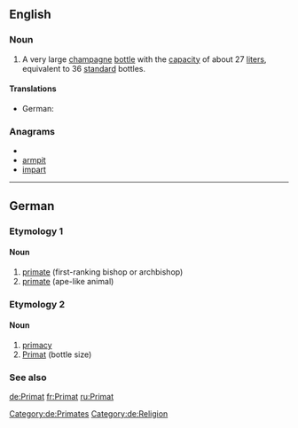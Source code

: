 {{also|primat}}
==English==

===Noun===
{{en-noun}}

# A very large [[champagne]] [[bottle]] with the [[capacity]] of about 27 [[liter]]s, equivalent to 36 [[standard]] bottles.

====Translations====
* German: {{t+|de|Primat}}

===Anagrams===
* {{alphagram|aimprt}}
* [[armpit#English|armpit]]
* [[impart#English|impart]]


----

==German==

===Etymology 1===

====Noun====
{{de-noun|g=m|gen=Primaten|pl=Primaten}}

# [[primate]] (first-ranking bishop or archbishop)
# [[primate]] (ape-like animal)

===Etymology 2===

====Noun====
{{de-noun|g1=n|g2=m|gen1=Primats|gen2=Primates|pl=Primate}}

# [[primacy]]
# [[#English|Primat]] (bottle size)

===See also===
{{pedialite|lang=de}}

[[Category:de:Primates]]
[[Category:de:Religion]]

[[de:Primat]]
[[fr:Primat]]
[[ru:Primat]]